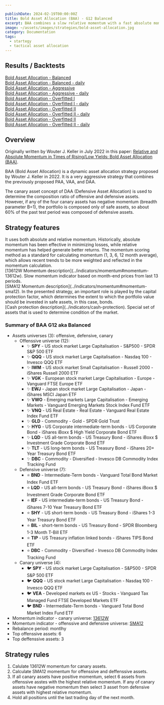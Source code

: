```yaml
---

publishDate: 2024-02-19T00:00:00Z
title: Bold Asset Allocation (BAA) - G12 Balanced
excerpt: BAA combines a slow relative momentum with a fast absolute momentum and crash protection, based on the concept of the ‘canary’ universe, where we switch from our offensive to the defensive universe when any of the assets in the canary universe has negative absolute momentum.
image: ~/assets/images/strategies/bold-asset-allocation.jpg
category: Documentation
tags:
  - startegy
  - tactical asset allocation
---
```



## Results / Backtests

[Bold Asset Allocation - Balanced](./results/bold-asset-allocation-g12-balanced.html)<br />
[Bold Asset Allocation - Balanced - daily](./results/bold-asset-allocation-g12-balanced-daily-indicators.html)<br />
[Bold Asset Allocation - Aggressive](./results/bold-asset-allocation-g4-aggressive.html)<br />
[Bold Asset Allocation - Aggressive - daily](./results/bold-asset-allocation-g4-aggressive-daily-indicators.html)<br />
[Bold Asset Allocation - Overfitted I](./results/bold-asset-allocation-overfitted-1.html)<br />
[Bold Asset Allocation - Overfitted I - daily](./results/bold-asset-allocation-overfitted-1-daily-indicators.html)<br />
[Bold Asset Allocation - Overfitted II](./results/bold-asset-allocation-overfitted-2.html)<br />
[Bold Asset Allocation - Overfitted II - daily](./results/bold-asset-allocation-overfitted-2-daily-indicators.html)<br />
[Bold Asset Allocation - Overfitted II](./results/bold-asset-allocation-overfitted-3.html)<br />
[Bold Asset Allocation - Overfitted II - daily](./results/bold-asset-allocation-overfitted-3-daily-indicators.html)<br />

## Overview

Originally written by Wouter J. Keller in July 2022 in this paper: [Relative and Absolute Momentum in Times of Rising/Low Yields: Bold Asset Allocation (BAA)](https://papers.ssrn.com/sol3/papers.cfm?abstract_id=4166845).

BAA (Bold Asset Allocation) is a dynamic asset allocation strategy proposed by Wouter J. Keller in 2022. It is a very aggressive strategy that combines the previously proposed PAA, VAA, and DAA.

The canary asset concept of DAA (Defensive Asset Allocation) is used to determine the composition ratio of offensive and defensive assets. However, if any of the four canary assets has negative momentum (breadth parameter B=1), the portfolio is composed only of safe assets, so about 60% of the past test period was composed of defensive assets.

## Strategy features

<DListItem dt="dual-momentum">
  It uses both absolute and relative momentum. Historically, absolute momentum has been effective in minimizing losses, while relative momentum has helped generate better returns.
</DListItem>
<DListItem dt="13612W momentum filter">
  The momentum scoring method as a standard for calculating momentum (1, 3, 6, 12 month average), which allows recent trends to be more weighted and reflected in the momentum calculation. <br />
  [13612W Momentum description](../indicators/momentum#momentum-13612w).
</DListItem>
<DListItem dt="SMA12 momentum filter">
  Slow momentum indicator based on month-end prices from last 13 periods. <br />
  [SMA12 Momentum description](../indicators/momentum#momentum-sma12).
</DListItem>
<DListItem dt="cash protection">
  In the presented strategy, an important role is played by the capital protection factor, which determines the extent to which the portfolio value should be invested in safe assets, in this case, bonds. <br />
  [Cash protection description](../indicators/cash-protection).
</DListItem>
<DListItem dt="canary universe">
  Special set of assets that is used to determine condition of the market. 
</DListItem>

### Summary of BAA G12 aka Balanced

* Assets universes (3): offensive, defensive, canary
    * Offenssive universe (12): 
        * ✨ **SPY** - US stock market Large Capitalisation - S&P500 - SPDR S&P 500 ETF
        * ✨ **QQQ** - US stock market Large Capitalisation - Nasdaq 100 - Invesco QQQ ETF
        * ✨ **IWM** - US stock market Small Capitalisation - Russell 2000 - iShares Russell 2000 ETF
        * ✨ **VGK** - European stock market Large Capitalisation - Europe - Vanguard FTSE Europe ETF
        * ✨ **EWJ** - Japan stock market Large Capitalisation - Japan - iShares MSCI Japan ETF
        * ✨ **VWO** - Emerging markets Large Capitalisation - Emerging Markets - Vanguard Emerging Markets Stock Index Fund ETF
        * ✨ **VNQ** - US Real Estate - Real Estate - Vanguard Real Estate Index Fund ETF
        * ✨ **GLD** - Commodity - Gold - SPDR Gold Trust
        * ✨ **HYG** - US Corporate intermediate-term bonds - US Corporate Bond - iShares iBoxx $ High Yield Corporate Bond ETF
        * ✨ **LQD** - US all-term bonds - US Treasury Bond - iShares iBoxx $ Investment Grade Corporate Bond ETF
        * ✨ **TLT** - US long-term bonds - US Treasury Bond - iShares 20+ Year Treasury Bond ETF
        * ✨ **DBC** - Commodity - Diversified - Invesco DB Commodity Index Tracking Fund
    * Defensive universe (7): 
        * ⭐ **BND** - Intermediate-Term bonds - Vanguard Total Bond Market Index Fund ETF
        * ⭐ **LQD** - US all-term bonds - US Treasury Bond - iShares iBoxx $ Investment Grade Corporate Bond ETF
        * ⭐ **IEF** - US intermediate-term bonds - US Treasury Bond - iShares 7-10 Year Treasury Bond ETF
        * ⭐ **SHY** - US short-term bonds - US Treasury Bond - iShares 1-3 Year Treasury Bond ETF
        * ⭐ **BIL** - short-term bonds - US Treasury Bond - SPDR Bloomberg 1-3 Month T-Bill ETF
        * ⭐ **TIP** - US Treasury inflation linked bonds - iShares TIPS Bond ETF 
        * ⭐ **DBC** - Commodity - Diversified - Invesco DB Commodity Index Tracking Fund
    * Canary universe (4): 
        * 🐦 **SPY** - US stock market Large Capitalisation - S&P500 - SPDR S&P 500 ETF
        * 🐦 **QQQ** - US stock market Large Capitalisation - Nasdaq 100 - Invesco QQQ ETF
        * 🐦 **VEA** - Developed markets ex US - Stocks - Vanguard Tax Managed Fund FTSE Developed Markets ETF
        * 🐦 **BND** - Intermediate-Term bonds - Vanguard Total Bond Market Index Fund ETF
* Momentum indicator - canary universe: [13612W](../indicators/momentum#momentum-13612w)
* Momentum indicator - offenssive and defensive universe: [SMA12](../indicators/momentum#momentum-sma12)
* Rebalance period: montlhy
* Top offenssive assets: 6
* Top deffenssive assets: 3

## Strategy rules

1. Calulate 13612W momentum for canary assets.
1. Calculate SMA12 momentum for offenssive and deffenssive assets.
1. If all canary assets have positive momentum, select 6 assets from offenssive asstes with the highest relative momentum.
If any of canary assets have negative momentum then select 3 asset from defensive assets with highest relative momentum.
1. Hold all positions until the last trading day of the next month.